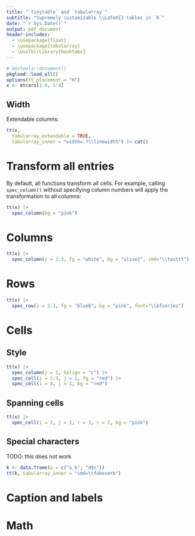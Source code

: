 ```yaml
---
title: "`tinytable` and `tabularray`"
subtitle: "Supremely customizable \\LaTeX{} tables in `R`"
date: "`r Sys.Date()`"
output: pdf_document
header-includes: 
  - \usepackage{float}
  - \usepackage{tabularray}
  - \UseTblrLibrary{booktabs}
---
```


```r
# devtools::document()
pkgload::load_all()
options(tt_placement = "H")
x <- mtcars[1:4, 1:4]
```

## Width

Extendable columns:

```r
tt(x,
  tabularray_extendable = TRUE,
  tabularray_inner = "width=.7\\linewidth") |> cat()
```

# Transform all entries

By default, all functions transform all cells. For example, calling `spec_column()` without specifying column numbers will apply the transformation to all columns:

```r
tt(x) |>
  spec_column(bg = "pink")
```

# Columns

```r
tt(x) |>
  spec_column(j = 2:3, fg = "white", bg = "olive2", cmd="\\texttt")
```

# Rows

```r
tt(x) |>
  spec_row(i = 2:3, fg = "blue6", bg = "pink", font="\\bfseries")
```

# Cells

## Style

```r
tt(x) |>
  spec_column(j = 1, halign = "c") |>
  spec_cell(i = 2:3, j = 1, fg = "red") |>
  spec_cell(i = 4, j = 1, bg = "red")
```

## Spanning cells

```r
tt(x) |>
  spec_cell(i = 2, j = 1, r = 3, c = 2, bg = "pink")
```

## Special characters

TODO: this does not work

```r
k <- data.frame(a = c("a_b", "d$c"))
tt(k, tabularray_inner = "cmd=\\fakeverb")
```


# Caption and labels

# Math
